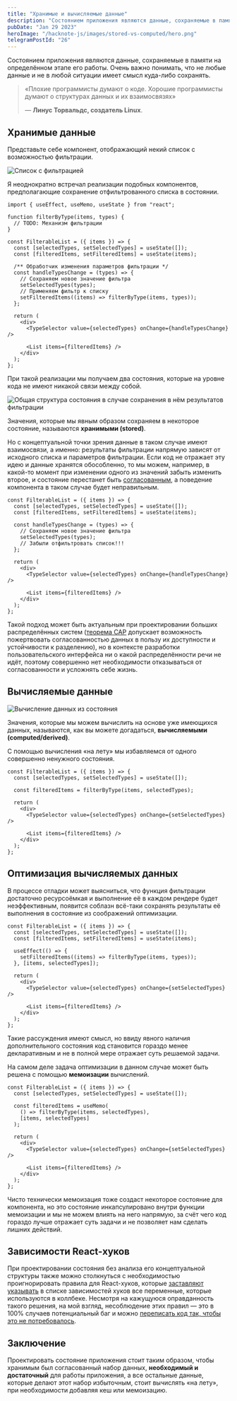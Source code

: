 ```yaml
---
title: "Хранимые и вычисляемые данные"
description: "Состоянием приложения являются данные, сохраняемые в памяти на определённом этапе его работы. Очень важно понимать, что не любые данные и не в любой ситуации имеет смысл куда-либо сохранять."
pubDate: "Jan 29 2023"
heroImage: "/hacknote-js/images/stored-vs-computed/hero.png"
telegramPostId: "26"
---
```


Состоянием приложения являются данные, сохраняемые в памяти на определённом этапе его работы. Очень важно понимать, что не любые данные и не в любой ситуации имеет смысл куда-либо сохранять.

> «Плохие программисты думают о коде. Хорошие программисты думают о структурах данных и их взаимосвязях»
>
> — **Линус Торвальдс, создатель Linux**.

## Хранимые данные

Представьте себе компонент, отображающий некий список с возможностью фильтрации.

![Список с фильтрацией](/hacknote-js/images/stored-vs-computed/filterable-list.png)

Я неоднократно встречал реализации подобных компонентов, предполагающие сохранение отфильтрованного списка в состоянии.

```tsx
import { useEffect, useMemo, useState } from "react";

function filterByType(items, types) {
  // TODO: Механизм фильтрации
}

const FilterableList = ({ items }) => {
  const [selectedTypes, setSelectedTypes] = useState([]);
  const [filteredItems, setFilteredItems] = useState(items);

  /** Обработчик изменения параметров фильтрации */
  const handleTypesChange = (types) => {
    // Сохраняем новое значение фильтра
    setSelectedTypes(types);
    // Применяем фильтр к списку
    setFilteredItems((items) => filterByType(items, types));
  };

  return (
    <div>
      <TypeSelector value={selectedTypes} onChange={handleTypesChange} />

      <List items={filteredItems} />
    </div>
  );
};
```

При такой реализации мы получаем два состояния, которые на уровне кода не имеют никакой связи между собой.

![Общая структура состояния в случае сохранения в нём результатов фильтрации](/hacknote-js/images/stored-vs-computed/stored.png)

Значения, которые мы явным образом сохраняем в некоторое состояние, называются **хранимыми (stored)**.

Но с концептуальной точки зрения данные в таком случае имеют взаимосвязи, а именно: результаты фильтрации напрямую зависят от исходного списка и параметров фильтрации. Если код не отражает эту идею и данные хранятся обособленно, то мы можем, например, в какой-то момент при изменении одного из значений забыть изменить второе, и состояние перестанет быть [согласованным](https://ru.wikipedia.org/wiki/Согласованность_данных), а поведение компонента в таком случае будет неправильным.

```tsx
const FilterableList = ({ items }) => {
  const [selectedTypes, setSelectedTypes] = useState([]);
  const [filteredItems, setFilteredItems] = useState(items);

  const handleTypesChange = (types) => {
    // Сохраняем новое значение фильтра
    setSelectedTypes(types);
    // Забыли отфильтровать список!!!
  };

  return (
    <div>
      <TypeSelector value={selectedTypes} onChange={handleTypesChange} />

      <List items={filteredItems} />
    </div>
  );
};
```

Такой подход может быть актуальным при проектировании больших распределённых систем ([теорема CAP](https://ru.wikipedia.org/wiki/Теорема_CAP) допускает возможность пожертвовать согласованностью данных в пользу их доступности и устойчивости к разделению), но в контексте разработки пользовательского интерфейса ни о какой распределённости речи не идёт, поэтому совершенно нет необходимости отказываться от согласованности и усложнять себе жизнь.

## Вычисляемые данные

![Вычисление данных из состояния](/hacknote-js/images/stored-vs-computed/computed.png)

Значения, которые мы можем вычислить на основе уже имеющихся данных, называются, как вы можете догадаться, **вычисляемыми (computed/derived)**.

С помощью вычисления «на лету» мы избавляемся от одного совершенно ненужного состояния.

```tsx ins={4}
const FilterableList = ({ items }) => {
  const [selectedTypes, setSelectedTypes] = useState([]);

  const filteredItems = filterByType(items, selectedTypes);

  return (
    <div>
      <TypeSelector value={selectedTypes} onChange={setSelectedTypes} />

      <List items={filteredItems} />
    </div>
  );
};
```

## Оптимизация вычисляемых данных

В процессе отладки может выясниться, что функция фильтрации достаточно ресурсоёмкая и выполнение её в каждом рендере будет неэффективным, появится соблазн всё-таки сохранять результаты её выполнения в состояние из соображений оптимизации.

```tsx ins={3} ins={5-7}
const FilterableList = ({ items }) => {
  const [selectedTypes, setSelectedTypes] = useState([]);
  const [filteredItems, setFilteredItems] = useState(items);

  useEffect(() => {
    setFilteredItems((items) => filterByType(items, types));
  }, [items, selectedTypes]);

  return (
    <div>
      <TypeSelector value={selectedTypes} onChange={setSelectedTypes} />

      <List items={filteredItems} />
    </div>
  );
};
```

Такие рассуждения имеют смысл, но ввиду явного наличия дополнительного состояния код становится гораздо менее декларативным и не в полной мере отражает суть решаемой задачи.

На самом деле задача оптимизации в данном случае может быть решена с помощью **мемоизации** вычислений.

```tsx ins={4-7}
const FilterableList = ({ items }) => {
  const [selectedTypes, setSelectedTypes] = useState([]);

  const filteredItems = useMemo(
    () => filterByType(items, selectedTypes),
    [items, selectedTypes]
  );

  return (
    <div>
      <TypeSelector value={selectedTypes} onChange={setSelectedTypes} />

      <List items={filteredItems} />
    </div>
  );
};
```

Чисто технически мемоизация тоже создаст некоторое состояние для компонента, но это состояние инкапсулировано внутри функции мемоизации и мы не можем влиять на него напрямую, за счёт чего код гораздо лучше отражает суть задачи и не позволяет нам сделать лишних действий.

## Зависимости React-хуков

При проектировании состояния без анализа его концептуальной структуры также можно столкнуться с необходимостью проигнорировать правила для React-хуков, которые [заставляют указывать](https://ru.reactjs.org/docs/hooks-reference.html#conditionally-firing-an-effect) в списке зависимостей хуков все переменные, которые используются в коллбеке. Несмотря на кажущуюся оправданность такого решения, на мой взгляд, несоблюдение этих правил — это в 100% случаев потенциальный баг и можно [переписать код так, чтобы это не потребовалось](https://stackoverflow.com/questions/66432806/does-the-dependency-array-in-react-hooks-really-need-to-be-exhaustive/71363280#71363280).

## Заключение

Проектировать состояние приложения стоит таким образом, чтобы хранимым был согласованный набор данных, **необходимый и достаточный** для работы приложения, а все остальные данные, которые делают этот набор избыточным, стоит вычислять «на лету», при необходимости добавляя кеш или мемоизацию.
